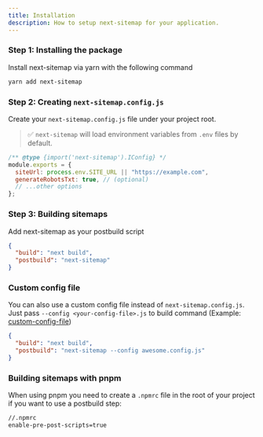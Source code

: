 ```yaml
---
title: Installation
description: How to setup next-sitemap for your application.
---
```


### Step 1: Installing the package

Install next-sitemap via yarn with the following command

```bash
yarn add next-sitemap
```

### Step 2: Creating `next-sitemap.config.js`

Create your `next-sitemap.config.js` file under your project root.

> ✅ `next-sitemap` will load environment variables from `.env` files by default.

```javascript
/** @type {import('next-sitemap').IConfig} */
module.exports = {
  siteUrl: process.env.SITE_URL || "https://example.com",
  generateRobotsTxt: true, // (optional)
  // ...other options
};
```
### Step 3: Building sitemaps

Add next-sitemap as your postbuild script

```json
{
  "build": "next build",
  "postbuild": "next-sitemap"
}
```
### Custom config file

You can also use a custom config file instead of `next-sitemap.config.js`. Just pass `--config <your-config-file>.js` to build command (Example: [custom-config-file](https://github.com/iamvishnusankar/next-sitemap/tree/master/examples/custom-config-file))

```json
{
  "build": "next build",
  "postbuild": "next-sitemap --config awesome.config.js"
}
```

### Building sitemaps with pnpm

When using pnpm you need to create a `.npmrc` file in the root of your project if you want to use a postbuild step:

```bash
//.npmrc
enable-pre-post-scripts=true
```